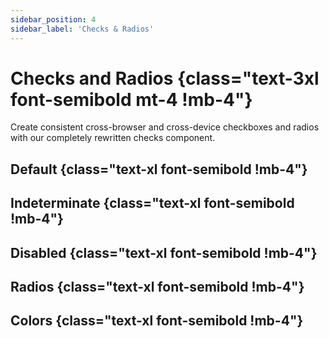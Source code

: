 ```yaml
---
sidebar_position: 4
sidebar_label: 'Checks & Radios'
---
```


# Checks and Radios {class="text-3xl font-semibold mt-4 !mb-4"}

Create consistent cross-browser and cross-device checkboxes and radios with our completely rewritten checks component.

## Default {class="text-xl font-semibold !mb-4"}

<Default />

## Indeterminate {class="text-xl font-semibold !mb-4"}

<Indeterminate />

## Disabled {class="text-xl font-semibold !mb-4"}

<Disabled />

## Radios {class="text-xl font-semibold !mb-4"}

<Radios />

## Colors {class="text-xl font-semibold !mb-4"}

<Colors />
